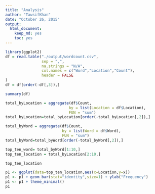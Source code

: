 ```yaml
---
title: "Analysis"
author: "TawsifKhan"
date: "October 26, 2015"
output: 
  html_document: 
    keep_md: yes
    toc: yes
---
```


```r
library(ggplot2)
df = read.table("./output/wordcount.csv",
                sep = ",",
                na.strings = "N/A",
                col.names = c("Word","Location","Count"),
                header = FALSE
)
df = df[order(-df[,3]),]
```

```r
summary(df)
```
```r
total_byLocation = aggregate(df$Count,
                            by = list(Location = df$Location),
                            FUN = "sum")
total_byLocation=total_byLocation[order(-total_byLocation[,2]),]

total_byWord = aggregate(df$Count,
                         by = list(Word = df$Word),
                         FUN = "sum")
total_byWord=total_byWord[order(-total_byWord[,2]),]

top_ten_word= total_byWord[1:10,]
top_ten_location = total_byLocation[2:10,]
``` 
```r
top_ten_location
```
```r
p1 <- ggplot(data=top_ten_location,aes(x=Location,y=x))
p1 <- p1 + geom_bar(stat="identity",size=1) + ylab("Frequency")
p1 <- p1 + theme_minimal()
p1
```
